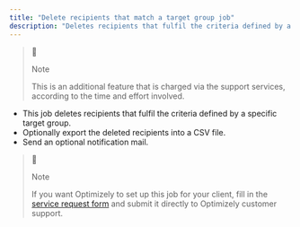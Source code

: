 ```yaml
---
title: "Delete recipients that match a target group job"
description: "Deletes recipients that fulfil the criteria defined by a specific target group."
---
```


> 📘
> 
> Note
> 
> This is an additional feature that is charged via the support services, according to the time and effort involved.

* This job deletes recipients that fulfil the criteria defined by a specific target group.
* Optionally export the deleted recipients into a CSV file.
* Send an optional notification mail.

> 📘
> 
> Note
> 
> If you want Optimizely to set up this job for your client, fill in the [service request form](https://world.optimizely.com/service-request-forms/delete-recipients-that-match-a-target-group-form/) and submit it directly to Optimizely customer support.